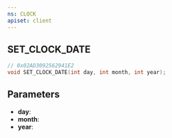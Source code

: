```yaml
---
ns: CLOCK
apiset: client
---
```

## SET_CLOCK_DATE

```c
// 0x02AD3092562941E2
void SET_CLOCK_DATE(int day, int month, int year);
```


## Parameters
* **day**:
* **month**:
* **year**: